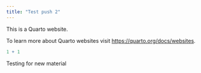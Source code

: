 ```yaml
---
title: "Test push 2"
---
```


This is a Quarto website.

To learn more about Quarto websites visit <https://quarto.org/docs/websites>.

```r
1 + 1
```


Testing for new material
